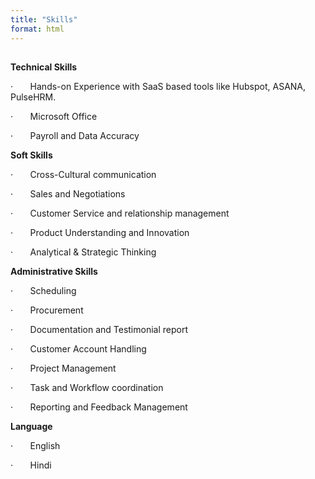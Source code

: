 ```yaml
---
title: "Skills"
format: html
---
```


## 

**Technical Skills**

·       Hands-on Experience with SaaS based tools like Hubspot, ASANA, PulseHRM.

·       Microsoft Office

·       Payroll and Data Accuracy

**Soft Skills**

·       Cross-Cultural communication

·       Sales and Negotiations

·       Customer Service and relationship management

·       Product Understanding and Innovation

·       Analytical & Strategic Thinking

**Administrative Skills**

·       Scheduling

·       Procurement

·       Documentation and Testimonial report

·       Customer Account Handling

·       Project Management

·       Task and Workflow coordination

·       Reporting and Feedback Management

**Language**

·       English

·       Hindi